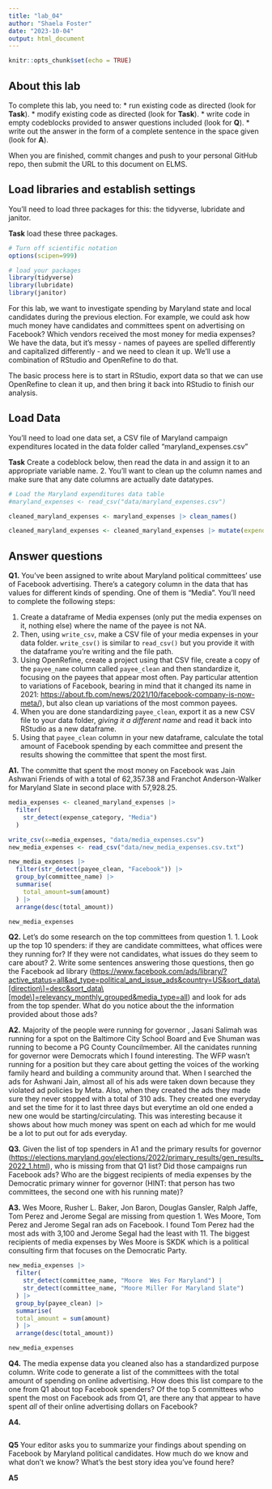 ```yaml
---
title: "lab_04"
author: "Shaela Foster"
date: "2023-10-04"
output: html_document
---
```


```r
knitr::opts_chunk$set(echo = TRUE)
```

## About this lab

To complete this lab, you need to: \* run existing code as directed (look for **Task**). \* modify existing code as directed (look for **Task**). \* write code in empty codeblocks provided to answer questions included (look for **Q**). \* write out the answer in the form of a complete sentence in the space given (look for **A**).

When you are finished, commit changes and push to your personal GitHub repo, then submit the URL to this document on ELMS.

## Load libraries and establish settings

You'll need to load three packages for this: the tidyverse, lubridate and janitor.

**Task** load these three packages.

```r
# Turn off scientific notation
options(scipen=999)

# load your packages
library(tidyverse)
library(lubridate)
library(janitor)
```

For this lab, we want to investigate spending by Maryland state and local candidates during the previous election. For example, we could ask how much money have candidates and committees spent on advertising on Facebook? Which vendors received the most money for media expenses? We have the data, but it's messy - names of payees are spelled differently and capitalized differently - and we need to clean it up. We'll use a combination of RStudio and OpenRefine to do that.

The basic process here is to start in RStudio, export data so that we can use OpenRefine to clean it up, and then bring it back into RStudio to finish our analysis.

## Load Data

You'll need to load one data set, a CSV file of Maryland campaign expenditures located in the data folder called "maryland_expenses.csv"

**Task** Create a codeblock below, then read the data in and assign it to an appropriate variable name. 
2. You'll want to clean up the column names and make sure that any date columns are actually date datatypes.

```r
# Load the Maryland expenditures data table
#maryland_expenses <- read_csv("data/maryland_expenses.csv")

cleaned_maryland_expenses <- maryland_expenses |> clean_names()

cleaned_maryland_expenses <- cleaned_maryland_expenses |> mutate(expenditure_date=mdy(expenditure_date))
```

## Answer questions

**Q1.** You've been assigned to write about Maryland political committees' use of Facebook advertising. There's a category column in the data that has values for different kinds of spending. One of them is "Media". You'll need to complete the following steps:

   1. Create a dataframe of Media expenses (only put the media expenses on it, nothing else) where the name of the payee is not NA.
   2. Then, using `write_csv`, make a CSV file of your media expenses in your data folder. `write_csv()` is similar to `read_csv()` but you provide it with the dataframe you're writing and the file path.
   3. Using OpenRefine, create a project using that CSV file, create a copy of the `payee_name` column called `payee_clean` and then standardize it, focusing on the payees that appear most often. Pay particular attention to variations of Facebook, bearing in mind that it changed its name in 2021: <https://about.fb.com/news/2021/10/facebook-company-is-now-meta/>), but also clean up variations of the most common payees.
   4. When you are done standardizing `payee_clean`, export it as a new CSV file to your data folder, *giving it a different name* and read it back into RStudio as a new dataframe.
   5. Using that `payee_clean` column in your new dataframe, calculate the total amount of Facebook spending by each committee and present the results showing the committee that spent the most first.

**A1.** The committe that spent the most money on Facebook was Jain  Ashwani Friends of with a total of 62,357.38 and Franchot Anderson-Walker for Maryland Slate in second place with 57,928.25.

```r
media_expenses <- cleaned_maryland_expenses |>
  filter(
    str_detect(expense_category, "Media")
  ) 

write_csv(x=media_expenses, "data/media_expenses.csv")
new_media_expenses <- read_csv("data/new_media_expenses.csv.txt")

new_media_expenses |> 
  filter(str_detect(payee_clean, "Facebook")) |>
  group_by(committee_name) |>
  summarise(
    total_amount=sum(amount)
  ) |>
  arrange(desc(total_amount))

new_media_expenses
```

**Q2.** Let's do some research on the top committees from question 1. 
1. Look up the top 10 spenders: if they are candidate committees, what offices were they running for? If they were not candidates, what issues do they seem to care about?
2. Write some sentences answering those questions, then go the Facebook ad library ([https://www.facebook.com/ads/library/?active_status=all&ad_type=political_and_issue_ads&country=US&sort_data\\[direction\\]=desc&sort_data\\[mode\\]=relevancy_monthly_grouped&media_type=all](https://www.facebook.com/ads/library/?active_status=all&ad_type=political_and_issue_ads&country=US&sort_data\%5Bdirection\%5D=desc&sort_data\%5Bmode\%5D=relevancy_monthly_grouped&media_type=all){.uri}) and look for ads from the top spender. What do you notice about the the information provided about those ads?

**A2.** Majority of the people were running for governor , Jasani Salimah was running for a spot on the Baltimore City School Board and Eve Shuman was running to become a PG County Councilmember. All the canidates running for governor were Democrats which I found interesting. The WFP wasn't running for a position but they care about getting the voices of the working family heard and building a community around that. When I searched the ads for Ashwani Jain, almost all of his ads were taken down because they violated ad policies by Meta. Also, when they created the ads they made sure they never stopped with a total of 310 ads. They created one everyday and set the time for it to last three days but everytime an old one ended a new one would be starting/circulating. This was interesting because it shows about how much money was spent on each ad which for me would be a lot to put out for ads everyday.

**Q3.** Given the list of top spenders in A1 and the primary results for governor (<https://elections.maryland.gov/elections/2022/primary_results/gen_results_2022_1.html>), who is missing from that Q1 list? Did those campaigns run Facebook ads? Who are the biggest recipients of media expenses by the Democratic primary winner for governor (HINT: that person has two committees, the second one with his running mate)?

**A3.** Wes Moore, Rusher L. Baker, Jon Baron, Douglas Gansler, Ralph Jaffe, Tom Perez and Jerome Segal are missing from question 1. Wes Moore, Tom Perez and Jerome Segal ran ads on Facebook. I found Tom Perez had the most ads with 3,100 and Jerome Segal had the least with 11. The biggest recipients of media expenses by Wes Moore is SKDK which is a political consulting firm that focuses on the Democratic Party.

```r
new_media_expenses |>
  filter(
    str_detect(committee_name, "Moore  Wes For Maryland") |
    str_detect(committee_name, "Moore Miller For Maryland Slate")
  ) |>
  group_by(payee_clean) |>
  summarise(
  total_amount = sum(amount)
  ) |>
  arrange(desc(total_amount))

new_media_expenses
```

**Q4.** The media expense data you cleaned also has a standardized purpose column. Write code to generate a list of the committees with the total amount of spending on online advertising. How does this list compare to the one from Q1 about top Facebook spenders? Of the top 5 committees who spent the most on Facebook ads from Q1, are there any that appear to have spent *all* of their online advertising dollars on Facebook?

**A4.** 

```r
```

**Q5** Your editor asks you to summarize your findings about spending on Facebook by Maryland political candidates. How much do we know and what don't we know? What's the best story idea you've found here?

**A5** 
